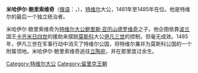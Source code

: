 '''米哈伊尔·鲍里索维奇'''（[[俄语|俄语]]：{{lang|ru|'''Михаил Борисович'''}}，{{bd|1453年||1505年|catIdx=M}}），[[特维尔|特维尔]]大公，1461年至1485年在位。他是特维尔的最后一个独立统治者。

米哈伊尔·鲍里索维奇为[[特维尔大公|特维尔大公]][[鲍里斯·亚历山德罗维奇|鲍里斯·亚历山德罗维奇]]之子。他企图依靠[[波兰|波兰]]国王[[卡齐米日四世|卡齐米日四世]]的援助来摆脱[[莫斯科|莫斯科]]大公[[伊凡三世|伊凡三世]]的控制，但毫无成效。1485年，伊凡三世在军事行动中消灭了特维尔公国，将特维尔兼并为莫斯科公国的一个附属领地。米哈伊尔·鲍里索维奇逃往[[立陶宛|立陶宛]]，并在那里度过余生。

{{start box}}
{{s-before|[[鲍里斯·亚历山德罗维奇|鲍里斯·亚历山德罗维奇]]}}
{{s-title|[[特维尔大公|特维尔大公]]}}
{{s-after|无}}
{{end box}}

[[Category:特维尔大公|Category:特维尔大公]]
[[Category:留里克王朝|Category:留里克王朝]]